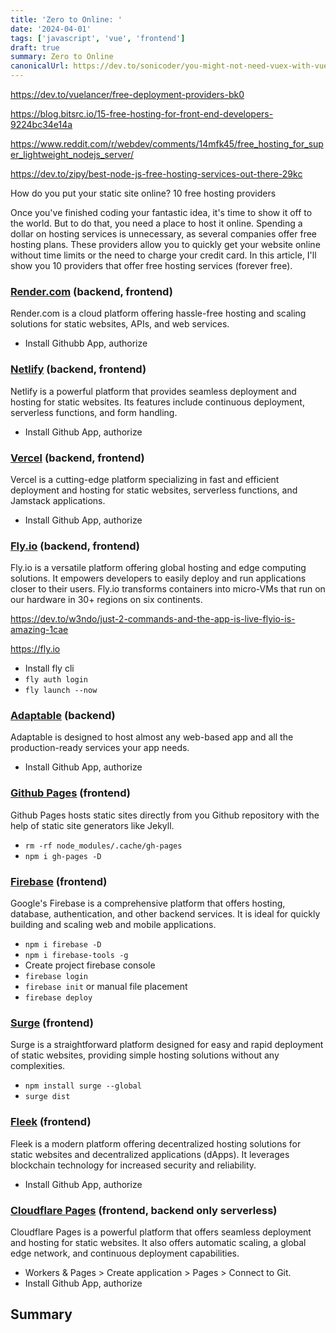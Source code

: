 ```yaml
---
title: 'Zero to Online: '
date: '2024-04-01'
tags: ['javascript', 'vue', 'frontend']
draft: true
summary: Zero to Online
canonicalUrl: https://dev.to/sonicoder/you-might-not-need-vuex-with-vue-3-52e4
---
```


https://dev.to/vuelancer/free-deployment-providers-bk0

https://blog.bitsrc.io/15-free-hosting-for-front-end-developers-9224bc34e14a

https://www.reddit.com/r/webdev/comments/14mfk45/free_hosting_for_super_lightweight_nodejs_server/

https://dev.to/zipy/best-node-js-free-hosting-services-out-there-29kc

How do you put your static site online? 10 free hosting providers

Once you've finished coding your fantastic idea, it's time to show it off to the world.
But to do that, you need a place to host it online.
Spending a dollar on hosting services is unnecessary, as several companies offer free hosting plans.
These providers allow you to quickly get your website online without time limits or the need to charge your credit card.
In this article, I'll show you 10 providers that offer free hosting services (forever free).

### [Render.com](https://render.com/) (backend, frontend)

Render.com is a cloud platform offering hassle-free hosting and scaling solutions for static websites, APIs, and web services.

- Install Githubb App, authorize

### [Netlify](https://netlify.com/) (backend, frontend)

Netlify is a powerful platform that provides seamless deployment and hosting for static websites. Its features include continuous deployment, serverless functions, and form handling.

- Install Github App, authorize

### [Vercel]((https://vercel.com/)) (backend, frontend)

Vercel is a cutting-edge platform specializing in fast and efficient deployment and hosting for static websites, serverless functions, and Jamstack applications.

- Install Github App, authorize

### [Fly.io](https://fly.io/) (backend, frontend)

Fly.io is a versatile platform offering global hosting and edge computing solutions. It empowers developers to easily deploy and run applications closer to their users.
Fly.io transforms containers into micro-VMs that run on our hardware in 30+ regions on six continents.

https://dev.to/w3ndo/just-2-commands-and-the-app-is-live-flyio-is-amazing-1cae

https://fly.io

- Install fly cli
- `fly auth login`
- `fly launch --now`

### [Adaptable](https://adaptable.io/) (backend)

Adaptable is designed to host almost any web-based app and all the production-ready services your app needs.

- Install Github App, authorize

### [Github Pages](https://pages.github.com/) (frontend)

Github Pages hosts static sites directly from you Github repository with the help of static site generators like Jekyll.

- `rm -rf node_modules/.cache/gh-pages`
- `npm i gh-pages -D`

### [Firebase](https://firebase.google.com/) (frontend)

Google's Firebase is a comprehensive platform that offers hosting, database, authentication, and other backend services. It is ideal for quickly building and scaling web and mobile applications.

- `npm i firebase -D`
- `npm i firebase-tools -g`
- Create project firebase console
- `firebase login`
- `firebase init` or manual file placement
- `firebase deploy`

### [Surge](https://surge.sh/) (frontend)

Surge is a straightforward platform designed for easy and rapid deployment of static websites, providing simple hosting solutions without any complexities.

- `npm install surge --global `
- `surge dist`

### [Fleek](https://fleek.co/) (frontend)

Fleek is a modern platform offering decentralized hosting solutions for static websites and decentralized applications (dApps). It leverages blockchain technology for increased security and reliability.

- Install Github App, authorize

### [Cloudflare Pages](https://pages.cloudflare.com/) (frontend, backend only serverless)

Cloudflare Pages is a powerful platform that offers seamless deployment and hosting for static websites. It also offers automatic scaling, a global edge network, and continuous deployment capabilities.

- Workers & Pages > Create application > Pages > Connect to Git.
- Install Github App, authorize

## Summary

